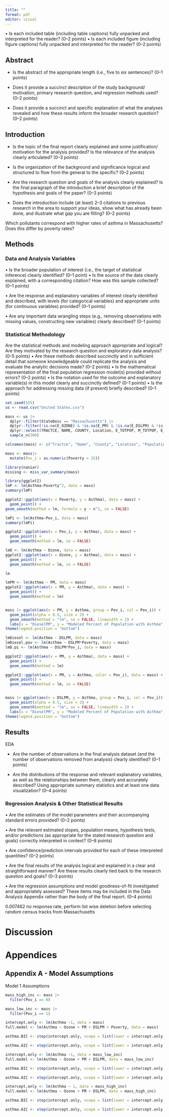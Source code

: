 ```yaml
---
title: ""
format: pdf
editor: visual
---
```


• Is each included table (including table captions) fully unpacked and interpreted for the reader? (0–2 points) • Is each included figure (including figure captions) fully unpacked and interpreted for the reader? (0–2 points)

## **Abstract**

-   Is the abstract of the appropriate length (i.e., five to six sentences)? (0–1 points)

-   Does it provide a succinct description of the study background/ motivation, primary research question, and regression methods used? (0–2 points)

-   Does it provide a succinct and specific explanation of what the analyses revealed and how these results inform the broader research question? (0–2 points)

## Introduction

-   Is the topic of the final report clearly explained and some justification/ motivation for the analysis provided? Is the relevance of the analysis clearly articulated? (0–3 points)

-   Is the organization of the background and significance logical and structured to flow from the general to the specific? (0–2 points)

-   Are the research question and goals of the analysis clearly explained? Is the final paragraph of the introduction a brief description of the hypothesis and goals of the paper? (0–3 points)

-   Does the introduction include (at least) 2–3 citations to previous research in the area to support your ideas, show what has already been done, and illustrate what gap you are filling? (0–2 points)

Which pollutants correspond with higher rates of asthma in Massachusetts? Does this differ by poverty rates?

## Methods

### Data and Analysis Variables

• Is the broader population of interest (i.e., the target of statistical inference) clearly identified? (0–1 point) 
• Is the source of the data clearly explained, with a corresponding citation? How was this sample collected? (0–1 points)

• Are the response and explanatory variables of interest clearly identified and described, with levels (for categorical variables) and appropriate units (for continuous variables) provided? (0–1 points)

• Are any important data wrangling steps (e.g., removing observations with missing values, constructing new variables) clearly described? (0–1 points)


### Statistical Methodology

Are the statistical methods and modeling approach appropriate and logical? Are they motivated by the research question and exploratory data analysis? (0–5 points) 
• Are these methods described succinctly and in sufficient detail that someone knowledgeable could replicate the analysis and evaluate the analytic decisions made? (0–2 points) 
• Is the mathematical representation of the final population regression model(s) provided without errors? (0–2 points) 
• Is the notation used for the outcome and explanatory variable(s) in this model clearly and succinctly defined? (0–1 points) 
• Is the approach for addressing missing data (if present) briefly described? (0–1 points)
```r
set.seed(555)
us <- read.csv("United States.csv") 

mass <- us |>
  dplyr::filter(StateDesc == "Massachusetts") |>
  dplyr::filter(!is.na(E_OZONE) & !is.na(E_PM) & !is.na(E_DSLPM) & !is.na(EP_ASTHMA) & !is.na(EP_POV200)) |>
  dplyr::select(TRACTCE, NAME, COUNTY, Location, E_TOTPOP, M_TOTPOP, E_OZONE, E_PM, E_DSLPM, EP_POV200, EP_ASTHMA) |>
  sample_n(300)

colnames(mass) <- c("Tractce", "Name", "County", "Location", "Population", "Pop_Error", "Ozone", "PM", "DSLPM", "Poverty", "Asthma")

mass <- mass|>
  mutate(Pov_i = as.numeric(Poverty > 25))
```

```r
library(naniar)
missing <- miss_var_summary(mass)
```


```r
library(ggplot2)
lmP <- lm(Asthma~Poverty^2, data = mass)
summary(lmP)

ggplot2::ggplot(aes(x = Poverty, y = Asthma), data = mass) +
  geom_point() +
geom_smooth(method = lm, formula = y ~ x^2, se = FALSE)
```
```r
lmPi <- lm(Asthma~Pov_i, data = mass)
summary(lmPi)

ggplot2::ggplot(aes(x = Pov_i, y = Asthma), data = mass) +
  geom_point() +
  geom_smooth(method = lm, se = FALSE)
```

```r
lmO <- lm(Asthma ~ Ozone, data = mass)
ggplot2::ggplot(aes(x = Ozone, y = Asthma), data = mass) +
  geom_point() +
  geom_smooth(method = lm, se = FALSE)

lm
```

```r
lmPM <- lm(Asthma ~ PM, data = mass)
ggplot2::ggplot(aes(x = PM, y = Asthma), data = mass) +
  geom_point() +
  geom_smooth(method = lm)


mass |> ggplot(aes(x = PM, y = Asthma, group = Pov_i, col = Pov_i)) +
  geom_point(alpha = 0.5, size = 2) + 
  geom_smooth(method = "lm", se = FALSE, linewidth = 2) +
  labs(x = "DieselPM", y = "Modeled Percent of Population with Asthma", col = "Species") + theme_bw() +
theme(legend.position = "bottom")
```

```r
lmDiesel <- lm(Asthma ~ DSLPM, data = mass)
lmDiesel.pov <- lm(Asthma ~ DSLPM*Poverty, data = mass)
lmD.pi <- lm(Asthma ~ DSLPM*Pov_i, data = mass)

ggplot2::ggplot(aes(x = PM, y = Asthma), data = mass) +
  geom_point() +
  geom_smooth(method = lm)

ggplot2::ggplot(aes(x = PM, y = Asthma, color = Pov_i), data = mass) + 
  geom_point() + 
  geom_smooth(method = lm, se = FALSE)


mass |> ggplot(aes(x = DSLPM, y = Asthma, group = Pov_i, col = Pov_i)) +
  geom_point(alpha = 0.5, size = 2) + 
  geom_smooth(method = "lm", se = FALSE, linewidth = 2) +
  labs(x = "DieselPM", y = "Modeled Percent of Population with Asthma", col = "Species") + theme_bw() +
theme(legend.position = "bottom")
```


## Results

EDA

-   Are the number of observations in the final analysis dataset (and the number of observations removed from analysis) clearly identified? (0–1 points)

-   Are the distributions of the response and relevant explanatory variables, as well as the relationships between them, clearly and accurately described? Using appropriate summary statistics and at least one data visualization? (0–4 points)

### Regression Analysis & Other Statistical Results

• Are the estimates of the model parameters and their accompanying standard errors provided? (0–2 points)

• Are the relevant estimated slopes, population means, hypothesis tests, and/or predictions (as appropriate for the stated research question and goals) correctly interpreted in context? (0–8 points)

• Are confidence/prediction intervals provided for each of these interpreted quantities? (0–2 points)

• Are the final results of the analysis logical and explained in a clear and straightforward manner? Are these results clearly tied back to the research question and goals? (0–3 points)

• Are the regression assumptions and model goodness-of-fit investigated and appropriately assessed? These items may be included in the Data Analysis Appendix rather than the body of the final report. (0–4 points)

0.007462 no response rate, perform list wise deletion before selecting random census tracks from Massachusetts

# Discussion


# Appendices

## Appendix A - Model Assumptions 

Model 1 Assumptions 

```r

mass_high_inc <- mass |>
  filter(Pov_i == 0)

mass_low_inc <- mass |>
  filter(Pov_i == 1)

intercept.only <- lm(Asthma ~1, data = mass)
full.model <- lm(Asthma ~ Ozone + PM + DSLPM + Poverty, data = mass)

asthma.BIC <- step(intercept.only, scope = list(lower = intercept.only, upper = full.model), direction="both", k = log(nrow(mass)))

asthma.AIC <- step(intercept.only, scope = list(lower = intercept.only, upper = full.model), direction="both", k = 2)

```
```r
intercept.only <- lm(Asthma ~1, data = mass_low_inc)
full.model <- lm(Asthma ~ Ozone + PM + DSLPM, data = mass_low_inc)

asthma.BIC <- step(intercept.only, scope = list(lower = intercept.only, upper = full.model), direction="both", k = log(nrow(mass)))

asthma.AIC <- step(intercept.only, scope = list(lower = intercept.only, upper = full.model), direction="both", k = 2)
```

```r
intercept.only <- lm(Asthma ~ 1, data = mass_high_inc)
full.model <- lm(Asthma ~ Ozone + PM + DSLPM, data = mass_high_inc)

asthma.BIC <- step(intercept.only, scope = list(lower = intercept.only, upper = full.model), direction="both", k = log(nrow(mass)))

asthma.AIC <- step(intercept.only, scope = list(lower = intercept.only, upper = full.model), direction="both", k = 2)
```


